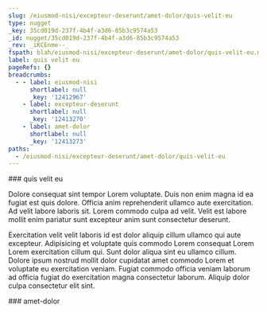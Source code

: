 ```yaml
---
slug: /eiusmod-nisi/excepteur-deserunt/amet-dolor/quis-velit-eu
type: nugget
_key: 35cd019d-237f-4b4f-a3d6-85b3c9574a53
_id: nugget/35cd019d-237f-4b4f-a3d6-85b3c9574a53
_rev: _iKCEnme--_
fspath: blah/eiusmod-nisi/excepteur-deserunt/amet-dolor/quis-velit-eu.md
label: quis velit eu
pageRefs: {}
breadcrumbs:
  - - label: eiusmod-nisi
      shortlabel: null
      _key: '12412967'
    - label: excepteur-deserunt
      shortlabel: null
      _key: '12413270'
    - label: amet-dolor
      shortlabel: null
      _key: '12413273'
paths:
  - /eiusmod-nisi/excepteur-deserunt/amet-dolor/quis-velit-eu
---
```


<NuggetArea>
<Nugget slug="/eiusmod-nisi/excepteur-deserunt/amet-dolor/quis-velit-eu" type="nugget" _key="35cd019d-237f-4b4f-a3d6-85b3c9574a53" _id="nugget/35cd019d-237f-4b4f-a3d6-85b3c9574a53" _rev="_iKCEnme--_" fspath="blah/eiusmod-nisi/excepteur-deserunt/amet-dolor/quis-velit-eu.md" label="quis velit eu" paths="/eiusmod-nisi/excepteur-deserunt/amet-dolor/quis-velit-eu">
<NuggetBody>
### quis velit eu

Dolore consequat sint tempor Lorem voluptate. Duis non enim magna id ea fugiat est quis dolore. Officia anim reprehenderit ullamco aute exercitation. Ad velit labore laboris sit. Lorem commodo culpa ad velit. Velit est labore mollit enim pariatur sunt excepteur anim sunt consectetur deserunt.

Exercitation velit velit laboris id est dolor aliquip cillum ullamco qui aute excepteur. Adipisicing et voluptate quis commodo Lorem consequat Lorem Lorem exercitation cillum qui. Sunt dolor aliqua sint eu ullamco cillum. Dolore ipsum nostrud mollit dolor cupidatat amet commodo Lorem et voluptate eu exercitation veniam. Fugiat commodo officia veniam laborum ad officia fugiat do exercitation magna consectetur laborum. Aliquip dolor culpa consectetur elit sint.

</NuggetBody>
<Breadcrumbs>
<Crumbs>
<Crumb _key="12412967" label="eiusmod-nisi" /><Crumb _key="12413270" label="excepteur-deserunt" /><Crumb _key="12413273" label="amet-dolor" />
</Crumbs>
</Breadcrumbs>
</Nugget>

<NuggetsInbound>
</NuggetsInbound>
<NuggetsOutbound>
</NuggetsOutbound>
</NuggetArea>
<PassagesInbound>
<Passage direction="inbound" type="passage" _key="12413273" _id="passage/12413273" _rev="_iKCEnma--_" label="amet-dolor" passage="amet-dolor" fspath="blah/eiusmod-nisi/excepteur-deserunt/amet-dolor" paths="/eiusmod-nisi/excepteur-deserunt/amet-dolor" slug="/eiusmod-nisi/excepteur-deserunt/amet-dolor">
<NuggetBody>
### amet-dolor

</NuggetBody>
<Breadcrumbs>
<Crumbs>
<Crumb _key="12412967" label="eiusmod-nisi" /><Crumb _key="12413270" label="excepteur-deserunt" />
</Crumbs>
</Breadcrumbs>
</Passage>

</PassagesInbound>
<PassagesOutbound>
</PassagesOutbound>